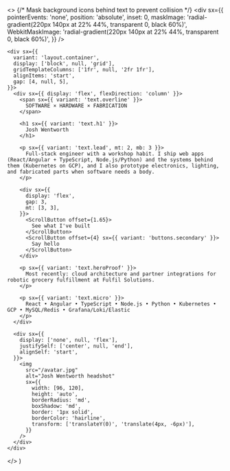 
  <>
    {/* Mask background icons behind text to prevent collision */}
    <div sx={{
      pointerEvents: 'none',
      position: 'absolute',
      inset: 0,
      maskImage: 'radial-gradient(220px 140px at 22% 44%, transparent 0, black 60%)',
      WebkitMaskImage: 'radial-gradient(220px 140px at 22% 44%, transparent 0, black 60%)',
    }} />

    <div sx={{
      variant: 'layout.container',
      display: ['block', null, 'grid'],
      gridTemplateColumns: ['1fr', null, '2fr 1fr'],
      alignItems: 'start',
      gap: [4, null, 5],
    }}>
      <div sx={{ display: 'flex', flexDirection: 'column' }}>
        <span sx={{ variant: 'text.overline' }}>
          SOFTWARE × HARDWARE × FABRICATION
        </span>

        <h1 sx={{ variant: 'text.h1' }}>
          Josh Wentworth
        </h1>

        <p sx={{ variant: 'text.lead', mt: 2, mb: 3 }}>
          Full-stack engineer with a workshop habit. I ship web apps (React/Angular + TypeScript, Node.js/Python) and the systems behind them (Kubernetes on GCP), and I also prototype electronics, lighting, and fabricated parts when software needs a body.
        </p>

        <div sx={{
          display: 'flex',
          gap: 3,
          mt: [3, 3],
        }}>
          <ScrollButton offset={1.65}>
            See what I've built
          </ScrollButton>
          <ScrollButton offset={4} sx={{ variant: 'buttons.secondary' }}>
            Say hello
          </ScrollButton>
        </div>

        <p sx={{ variant: 'text.heroProof' }}>
          Most recently: cloud architecture and partner integrations for robotic grocery fulfillment at Fulfil Solutions.
        </p>

        <p sx={{ variant: 'text.micro' }}>
          React • Angular • TypeScript • Node.js • Python • Kubernetes • GCP • MySQL/Redis • Grafana/Loki/Elastic
        </p>
      </div>

      <div sx={{
        display: ['none', null, 'flex'],
        justifySelf: ['center', null, 'end'],
        alignSelf: 'start',
      }}>
        <img
          src="/avatar.jpg"
          alt="Josh Wentworth headshot"
          sx={{
            width: [96, 120],
            height: 'auto',
            borderRadius: 'md',
            boxShadow: 'md',
            border: '1px solid',
            borderColor: 'hairline',
            transform: ['translateY(0)', 'translate(4px, -6px)'],
          }}
        />
      </div>
    </div>

  </>
)
